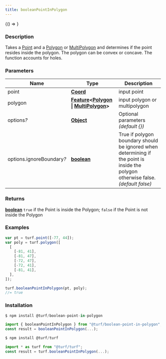 ```yaml
---
title: booleanPointInPolygon
---
```



<!-- Expose turf as global var for experimenting in the browser console -->

<BrowserOnly>{() => <WindowTurfGlobal turf={turf} />}</BrowserOnly>

### Description

Takes a [Point](https://tools.ietf.org/html/rfc7946#section-3.1.2) and a [Polygon](https://tools.ietf.org/html/rfc7946#section-3.1.6) or [MultiPolygon](https://tools.ietf.org/html/rfc7946#section-3.1.7) and determines if the point
resides inside the polygon. The polygon can be convex or concave. The function accounts for holes.

### Parameters

| Name                           | Type                                                                                                                                                                                                | Description                                                                                                                       |
| ------------------------------ | --------------------------------------------------------------------------------------------------------------------------------------------------------------------------------------------------- | --------------------------------------------------------------------------------------------------------------------------------- |
| point                          | **[Coord](https://tools.ietf.org/html/rfc7946#section-3.1.1)**                                                                                                                                      | input point                                                                                                                       |
| polygon                        | **[Feature](https://tools.ietf.org/html/rfc7946#section-3.2)\<[Polygon](https://tools.ietf.org/html/rfc7946#section-3.1.6) \| [MultiPolygon](https://tools.ietf.org/html/rfc7946#section-3.1.7)\>** | input polygon or multipolygon                                                                                                     |
| options<i>?</i>                | **[Object](https://developer.mozilla.org/docs/Web/JavaScript/Reference/Global_Objects/Object)**                                                                                                     | Optional parameters _(default \{\})_                                                                                              |
| options.ignoreBoundary<i>?</i> | **[boolean](https://developer.mozilla.org/docs/Web/JavaScript/Reference/Global_Objects/Boolean)**                                                                                                   | True if polygon boundary should be ignored when determining if the point is inside the polygon otherwise false. _(default false)_ |

### Returns

**[boolean](https://developer.mozilla.org/docs/Web/JavaScript/Reference/Global_Objects/Boolean)** `true` if the Point is inside the Polygon; `false` if the Point is not inside the Polygon

### Examples

```javascript
var pt = turf.point([-77, 44]);
var poly = turf.polygon([
  [
    [-81, 41],
    [-81, 47],
    [-72, 47],
    [-72, 41],
    [-81, 41],
  ],
]);

turf.booleanPointInPolygon(pt, poly);
//= true
```

### Installation

```javascript
$ npm install @turf/boolean-point-in-polygon

import { booleanPointInPolygon } from "@turf/boolean-point-in-polygon";
const result = booleanPointInPolygon(...);
```

```javascript
$ npm install @turf/turf

import * as turf from "@turf/turf";
const result = turf.booleanPointInPolygon(...);
```
